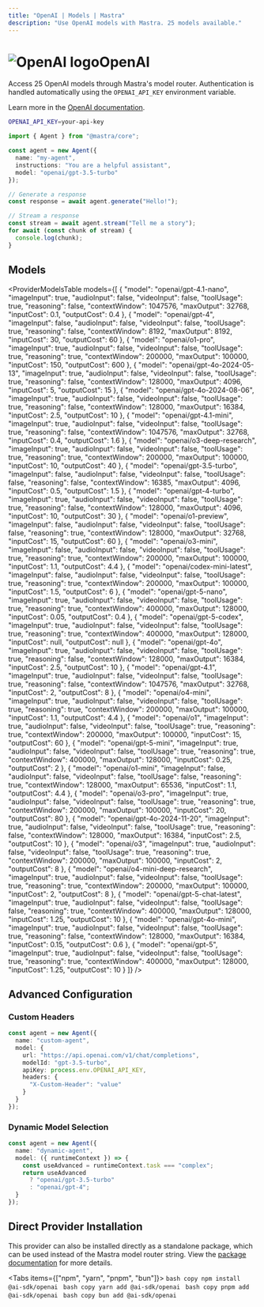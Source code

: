 ```yaml
---
title: "OpenAI | Models | Mastra"
description: "Use OpenAI models with Mastra. 25 models available."
---
```



# <img src="https://models.dev/logos/openai.svg" alt="OpenAI logo" className="inline w-8 h-8 mr-2 align-middle dark:invert dark:brightness-0 dark:contrast-200" />OpenAI

Access 25 OpenAI models through Mastra's model router. Authentication is handled automatically using the `OPENAI_API_KEY` environment variable.

Learn more in the [OpenAI documentation](https://platform.openai.com/docs/models).

```bash
OPENAI_API_KEY=your-api-key
```

```typescript
import { Agent } from "@mastra/core";

const agent = new Agent({
  name: "my-agent",
  instructions: "You are a helpful assistant",
  model: "openai/gpt-3.5-turbo"
});

// Generate a response
const response = await agent.generate("Hello!");

// Stream a response
const stream = await agent.stream("Tell me a story");
for await (const chunk of stream) {
  console.log(chunk);
}
```

## Models

<ProviderModelsTable 
  models={[
  {
    "model": "openai/gpt-4.1-nano",
    "imageInput": true,
    "audioInput": false,
    "videoInput": false,
    "toolUsage": true,
    "reasoning": false,
    "contextWindow": 1047576,
    "maxOutput": 32768,
    "inputCost": 0.1,
    "outputCost": 0.4
  },
  {
    "model": "openai/gpt-4",
    "imageInput": false,
    "audioInput": false,
    "videoInput": false,
    "toolUsage": true,
    "reasoning": false,
    "contextWindow": 8192,
    "maxOutput": 8192,
    "inputCost": 30,
    "outputCost": 60
  },
  {
    "model": "openai/o1-pro",
    "imageInput": true,
    "audioInput": false,
    "videoInput": false,
    "toolUsage": true,
    "reasoning": true,
    "contextWindow": 200000,
    "maxOutput": 100000,
    "inputCost": 150,
    "outputCost": 600
  },
  {
    "model": "openai/gpt-4o-2024-05-13",
    "imageInput": true,
    "audioInput": false,
    "videoInput": false,
    "toolUsage": true,
    "reasoning": false,
    "contextWindow": 128000,
    "maxOutput": 4096,
    "inputCost": 5,
    "outputCost": 15
  },
  {
    "model": "openai/gpt-4o-2024-08-06",
    "imageInput": true,
    "audioInput": false,
    "videoInput": false,
    "toolUsage": true,
    "reasoning": false,
    "contextWindow": 128000,
    "maxOutput": 16384,
    "inputCost": 2.5,
    "outputCost": 10
  },
  {
    "model": "openai/gpt-4.1-mini",
    "imageInput": true,
    "audioInput": false,
    "videoInput": false,
    "toolUsage": true,
    "reasoning": false,
    "contextWindow": 1047576,
    "maxOutput": 32768,
    "inputCost": 0.4,
    "outputCost": 1.6
  },
  {
    "model": "openai/o3-deep-research",
    "imageInput": true,
    "audioInput": false,
    "videoInput": false,
    "toolUsage": true,
    "reasoning": true,
    "contextWindow": 200000,
    "maxOutput": 100000,
    "inputCost": 10,
    "outputCost": 40
  },
  {
    "model": "openai/gpt-3.5-turbo",
    "imageInput": false,
    "audioInput": false,
    "videoInput": false,
    "toolUsage": false,
    "reasoning": false,
    "contextWindow": 16385,
    "maxOutput": 4096,
    "inputCost": 0.5,
    "outputCost": 1.5
  },
  {
    "model": "openai/gpt-4-turbo",
    "imageInput": true,
    "audioInput": false,
    "videoInput": false,
    "toolUsage": true,
    "reasoning": false,
    "contextWindow": 128000,
    "maxOutput": 4096,
    "inputCost": 10,
    "outputCost": 30
  },
  {
    "model": "openai/o1-preview",
    "imageInput": false,
    "audioInput": false,
    "videoInput": false,
    "toolUsage": false,
    "reasoning": true,
    "contextWindow": 128000,
    "maxOutput": 32768,
    "inputCost": 15,
    "outputCost": 60
  },
  {
    "model": "openai/o3-mini",
    "imageInput": false,
    "audioInput": false,
    "videoInput": false,
    "toolUsage": true,
    "reasoning": true,
    "contextWindow": 200000,
    "maxOutput": 100000,
    "inputCost": 1.1,
    "outputCost": 4.4
  },
  {
    "model": "openai/codex-mini-latest",
    "imageInput": false,
    "audioInput": false,
    "videoInput": false,
    "toolUsage": true,
    "reasoning": true,
    "contextWindow": 200000,
    "maxOutput": 100000,
    "inputCost": 1.5,
    "outputCost": 6
  },
  {
    "model": "openai/gpt-5-nano",
    "imageInput": true,
    "audioInput": false,
    "videoInput": false,
    "toolUsage": true,
    "reasoning": true,
    "contextWindow": 400000,
    "maxOutput": 128000,
    "inputCost": 0.05,
    "outputCost": 0.4
  },
  {
    "model": "openai/gpt-5-codex",
    "imageInput": true,
    "audioInput": false,
    "videoInput": false,
    "toolUsage": true,
    "reasoning": true,
    "contextWindow": 400000,
    "maxOutput": 128000,
    "inputCost": null,
    "outputCost": null
  },
  {
    "model": "openai/gpt-4o",
    "imageInput": true,
    "audioInput": false,
    "videoInput": false,
    "toolUsage": true,
    "reasoning": false,
    "contextWindow": 128000,
    "maxOutput": 16384,
    "inputCost": 2.5,
    "outputCost": 10
  },
  {
    "model": "openai/gpt-4.1",
    "imageInput": true,
    "audioInput": false,
    "videoInput": false,
    "toolUsage": true,
    "reasoning": false,
    "contextWindow": 1047576,
    "maxOutput": 32768,
    "inputCost": 2,
    "outputCost": 8
  },
  {
    "model": "openai/o4-mini",
    "imageInput": true,
    "audioInput": false,
    "videoInput": false,
    "toolUsage": true,
    "reasoning": true,
    "contextWindow": 200000,
    "maxOutput": 100000,
    "inputCost": 1.1,
    "outputCost": 4.4
  },
  {
    "model": "openai/o1",
    "imageInput": true,
    "audioInput": false,
    "videoInput": false,
    "toolUsage": true,
    "reasoning": true,
    "contextWindow": 200000,
    "maxOutput": 100000,
    "inputCost": 15,
    "outputCost": 60
  },
  {
    "model": "openai/gpt-5-mini",
    "imageInput": true,
    "audioInput": false,
    "videoInput": false,
    "toolUsage": true,
    "reasoning": true,
    "contextWindow": 400000,
    "maxOutput": 128000,
    "inputCost": 0.25,
    "outputCost": 2
  },
  {
    "model": "openai/o1-mini",
    "imageInput": false,
    "audioInput": false,
    "videoInput": false,
    "toolUsage": false,
    "reasoning": true,
    "contextWindow": 128000,
    "maxOutput": 65536,
    "inputCost": 1.1,
    "outputCost": 4.4
  },
  {
    "model": "openai/o3-pro",
    "imageInput": true,
    "audioInput": false,
    "videoInput": false,
    "toolUsage": true,
    "reasoning": true,
    "contextWindow": 200000,
    "maxOutput": 100000,
    "inputCost": 20,
    "outputCost": 80
  },
  {
    "model": "openai/gpt-4o-2024-11-20",
    "imageInput": true,
    "audioInput": false,
    "videoInput": false,
    "toolUsage": true,
    "reasoning": false,
    "contextWindow": 128000,
    "maxOutput": 16384,
    "inputCost": 2.5,
    "outputCost": 10
  },
  {
    "model": "openai/o3",
    "imageInput": true,
    "audioInput": false,
    "videoInput": false,
    "toolUsage": true,
    "reasoning": true,
    "contextWindow": 200000,
    "maxOutput": 100000,
    "inputCost": 2,
    "outputCost": 8
  },
  {
    "model": "openai/o4-mini-deep-research",
    "imageInput": true,
    "audioInput": false,
    "videoInput": false,
    "toolUsage": true,
    "reasoning": true,
    "contextWindow": 200000,
    "maxOutput": 100000,
    "inputCost": 2,
    "outputCost": 8
  },
  {
    "model": "openai/gpt-5-chat-latest",
    "imageInput": true,
    "audioInput": false,
    "videoInput": false,
    "toolUsage": false,
    "reasoning": true,
    "contextWindow": 400000,
    "maxOutput": 128000,
    "inputCost": 1.25,
    "outputCost": 10
  },
  {
    "model": "openai/gpt-4o-mini",
    "imageInput": true,
    "audioInput": false,
    "videoInput": false,
    "toolUsage": true,
    "reasoning": false,
    "contextWindow": 128000,
    "maxOutput": 16384,
    "inputCost": 0.15,
    "outputCost": 0.6
  },
  {
    "model": "openai/gpt-5",
    "imageInput": true,
    "audioInput": false,
    "videoInput": false,
    "toolUsage": true,
    "reasoning": true,
    "contextWindow": 400000,
    "maxOutput": 128000,
    "inputCost": 1.25,
    "outputCost": 10
  }
]}
/>

## Advanced Configuration

### Custom Headers

```typescript
const agent = new Agent({
  name: "custom-agent",
  model: {
    url: "https://api.openai.com/v1/chat/completions",
    modelId: "gpt-3.5-turbo",
    apiKey: process.env.OPENAI_API_KEY,
    headers: {
      "X-Custom-Header": "value"
    }
  }
});
```

### Dynamic Model Selection

```typescript
const agent = new Agent({
  name: "dynamic-agent",
  model: ({ runtimeContext }) => {
    const useAdvanced = runtimeContext.task === "complex";
    return useAdvanced 
      ? "openai/gpt-3.5-turbo"
      : "openai/gpt-4";
  }
});
```

## Direct Provider Installation

This provider can also be installed directly as a standalone package, which can be used instead of the Mastra model router string. View the [package documentation](https://www.npmjs.com/package/@ai-sdk/openai) for more details.

<Tabs items={["npm", "yarn", "pnpm", "bun"]}>
  <Tab>
    ```bash copy
    npm install @ai-sdk/openai
    ```
  </Tab>
  <Tab>
    ```bash copy
    yarn add @ai-sdk/openai
    ```
  </Tab>
  <Tab>
    ```bash copy
    pnpm add @ai-sdk/openai
    ```
  </Tab>
  <Tab>
    ```bash copy
    bun add @ai-sdk/openai
    ```
  </Tab>
</Tabs>
